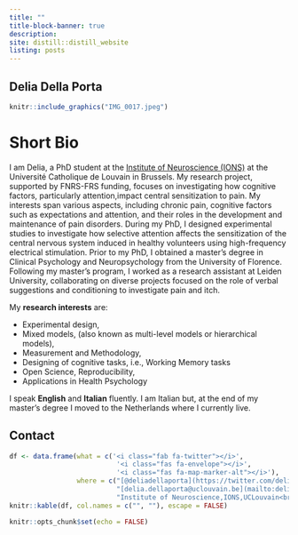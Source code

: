 ```yaml
---
title: ""
title-block-banner: true
description: 
site: distill::distill_website
listing: posts
---
```

:::{#hero-heading}

:::

## Delia Della Porta
:::{.floatting}

```r
knitr::include_graphics("IMG_0017.jpeg")
```



# Short Bio 
I am Delia, a PhD student at the [Institute of Neuroscience (IONS)](https://www.nocions.org/) at the Université Catholique de Louvain in Brussels. My research project, supported by FNRS-FRS funding, focuses on investigating how cognitive factors, particularly attention,impact central sensitization to pain. My interests span various aspects, including chronic pain, cognitive factors such as expectations and attention, and their roles in the development and maintenance of pain disorders. During my PhD, I designed experimental studies to investigate how selective attention affects the sensitization of the central nervous system induced in healthy volunteers using high-frequency electrical stimulation. Prior to my PhD, I obtained a master's degree in Clinical Psychology and Neuropsychology from the University of Florence. Following my master's program, I worked as a research assistant at Leiden University, collaborating on diverse projects focused on the role of verbal suggestions and conditioning to investigate pain and itch.

My **research interests** are:

* [Experimental design]{.highlight-color},
* [Mixed models,]{.highlight-color} (also known as multi-level models or hierarchical models),
* [Measurement and Methodology]{.highlight-color},
* [Designing of cognitive tasks, i.e., Working Memory tasks]{.highlight-color}
* [Open Science, Reproducibility]{.highlight-color},
* Applications in [Health Psychology]{.highlight-color}

I speak **English** and **Italian** fluently. I am Italian but, at the end of my master's degree I moved to the Netherlands where I currently live. 

## Contact 
```r
df <- data.frame(what = c('<i class="fab fa-twitter"></i>',
                           '<i class="fas fa-envelope"></i>',
                           '<i class="fas fa-map-marker-alt"></i>'),
                 where = c("[@deliadellaporta](https://twitter.com/deliadellaporta)",
                           "[delia.dellaporta@uclouvain.be](mailto:delia.dellaporta@uclouvain.be)",
                           "Institute of Neuroscience,IONS,UCLouvain<br>Avenue Mounier 53/B1.53.04 <br>1200 Woluwe-Saint-Lambert <br>Belgium"))
knitr::kable(df, col.names = c("", ""), escape = FALSE)
```


```r
knitr::opts_chunk$set(echo = FALSE)
```

:::
